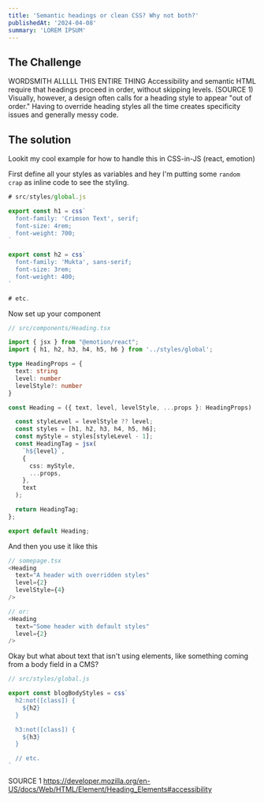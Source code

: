 ```yaml
---
title: 'Semantic headings or clean CSS? Why not both?'
publishedAt: '2024-04-08'
summary: 'LOREM IPSUM'
---
```


## The Challenge

WORDSMITH ALLLLL THIS ENTIRE THING Accessibility and semantic HTML require that headings proceed in order, without
skipping levels. (SOURCE 1) Visually, however, a design often calls for a heading
style to appear "out of order." Having to override heading styles all the time creates
specificity issues and generally messy code.

## The solution

Lookit my cool example for how to handle this in CSS-in-JS (react, emotion)

First define all your styles as variables and hey I'm putting some `random crap` as inline code to see the styling.

```js
# src/styles/global.js

export const h1 = css`
  font-family: 'Crimson Text', serif;
  font-size: 4rem;
  font-weight: 700;
`

export const h2 = css`
  font-family: 'Mukta', sans-serif;
  font-size: 3rem;
  font-weight: 400;
`

# etc.
```

Now set up your component

```ts
// src/components/Heading.tsx

import { jsx } from "@emotion/react";
import { h1, h2, h3, h4, h5, h6 } from '../styles/global';

type HeadingProps = {
  text: string
  level: number
  levelStyle?: number
}

const Heading = ({ text, level, levelStyle, ...props }: HeadingProps) : JSX.Element => {

  const styleLevel = levelStyle ?? level;
  const styles = [h1, h2, h3, h4, h5, h6];
  const myStyle = styles[styleLevel - 1];
  const HeadingTag = jsx(
    `h${level}`,
    {
      css: myStyle,
      ...props,
    },
    text
  );

  return HeadingTag;
};

export default Heading;
```

And then you use it like this

```ts
// somepage.tsx
<Heading
  text="A header with overridden styles"
  level={2}
  levelStyle={4}
/>

// or:
<Heading
  text="Some header with default styles"
  level={2}
/>
```

Okay but what about text that isn't using elements, like something coming from
a body field in a CMS? 

```js
// src/styles/global.js

export const blogBodyStyles = css`
  h2:not([class]) {
    ${h2}
  }

  h3:not([class]) {
    ${h3}
  }

  // etc.  
`
```

SOURCE 1 https://developer.mozilla.org/en-US/docs/Web/HTML/Element/Heading_Elements#accessibility 
